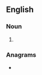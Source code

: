 ==English==

===Noun===
{{head|en|noun plural form}}

# {{plural of|misdoer|lang=en}}

===Anagrams===
* {{anagrams|en|Messidor|osmerids}}